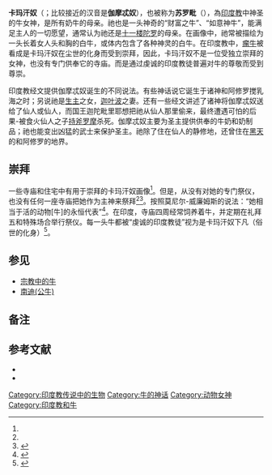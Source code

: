 {{Infobox deity<!--Wikipedia:WikiProject Hindu Religion-->
| type             = Hindu
| name             = 伽摩忒奴
| image            = Batu Caves Kamadhenu.jpg
| caption          = 在[[马来西亚|马来西亚]][[黑风洞|黑风洞]]的卡玛汗奴塑像
| Devanagari       = कामधेनु
| Sanskrit_transliteration = Kāmadhenu
| affiliation      = [[提毗|提毗]]
| god_of           = 母牛神
| abode            = {{tsl|en|Goloka|乳牛界}}、液下界（Rasātala）<br>{{tsl|en|Jamadagni|食火}}仙人和{{tsl|en|Vashista|极裕}}仙人的静修地
| mantra           = 
| consort          = [[迦叶波|迦叶波]]
| Greek_equivalent = [[斯芬克斯|斯芬克斯]]
|other_names=如意神牛、须罗毗|offspring=南迪妮（Nandini）<br>忒奴（Dhenu）<br>诃湿戈（Harschika）<br>苏巴德罗（Subhadra）|father=[[达刹|达刹]]}}
'''卡玛汗奴'''（{{Lang-sa|कामधेनु|lit=欲望-母牛|translit=Kāma-dhenu}}；比较接近的汉音是'''伽摩忒奴'''），也被称为'''苏罗毗'''（{{Lang-sa|सुरभि|lit=怡悦|translit=Surabhī}}），為[[印度教|印度教]]中神圣的牛女神，是所有奶牛的母亲。祂也是一头神奇的“财富之牛”、“如意神牛”，能满足主人的一切愿望，通常认为祂还是[[十一楼陀罗|十一楼陀罗]]的母亲。在画像中，祂常被描绘为一头长着女人头和胸的白牛，或体内包含了各种神灵的白牛。在印度教中，[[瘤牛|瘤牛]]被看成是卡玛汗奴在尘世的化身而受到崇拜，因此，卡玛汗奴不是一位受独立崇拜的女神，也没有专门供奉它的寺庙。而是通过虔诚的印度教徒普遍对牛的尊敬而受到尊崇。

印度教经文提供伽摩忒奴诞生的不同说法。有些神话说它诞生于诸神和阿修罗搅乳海之时；另说祂是[[生主|生主]]{{tsl|en|Daksha|达刹}}之女，[[迦叶波|迦叶波]]之妻。还有一些经文讲述了诸神将伽摩忒奴送给了{{tsl|en|Jamadagni|食火}}仙人或{{tsl|en|Vashista|极裕}}仙人，而国王迦陀毗里耶想把祂从仙人那里偷来，最终遭遇可怕的后果-被食火仙人之子[[持斧罗摩|持斧罗摩]]杀死。伽摩忒奴主要为圣主提供供奉的牛奶和奶制品；祂也能变出凶猛的武士来保护圣主。祂除了住在仙人的静修地，还曾住在[[黑天|黑天]]的{{tsl|en|Goloka|乳牛界}}和阿修罗的地界。

==崇拜==
一些寺庙和住宅中有用于崇拜的卡玛汗奴画像<ref name = "monier"/>。但是，从没有对她的专门祭仪，也没有任何一座寺庙把她作为主神来祭拜<ref name = "monier"/><ref>{{cite book|last=怀特|first= 大卫·戈登|title=瑜伽母之吻: 南亚"密宗性爱"|publisher=芝加哥大学出版|year=2003年|page = 54页|isbn=978-0-226-89483-6|chapter =苏罗毗,众牛之母}}</ref>。按照莫尼尔-威廉姆斯的说法：“她相当于活的动物[牛]的永恒代表”<ref name = "monier">{{cite book|last=莫尼尔-威廉姆斯|first=莫尼尔|authorlink=莫尼尔-威廉姆斯|title=婆罗门教和印度教:印度的宗教思想和生活|url=http://www.archive.org/stream/brahmanismhindu00moniuoft#page/n337/mode/2up|year=1887|publisher=London Murray}}</ref>。在印度，寺庙四周经常饲养着牛，并定期在礼拜五和特殊场合举行祭仪。每一头牛都被“虔诚的印度教徒”视为是卡玛汗奴下凡（俗世的化身）<ref>{{cite book|last=拉奥|first=T.A. 哥琵纳塔|title=印度教的意象元素|volume=1: Part I|year=1916年|publisher=Law Printing House|location=马德拉斯|page = 13页}}</ref>。

==参见==
* [[宗教中的牛|宗教中的牛]]
* [[南迪|南迪(公牛)]]

==备注==
{{Portal box|神話}}
{{Reflist|2}}

==参考文献==
{{Commons category|Kamadhenu}}
*{{cite book|author = Mani, Vettam|title = 古代印度神话传说百科全书：一个全面的字典，特别提到了史诗和古代神话传说文学|publisher = 莫提拉·班达斯出版社|year = 1975|location = 德里|isbn = 0-8426-0822-2|authorlink =Vettam Mani}}
*{{cite book|last=霍普金斯|first=爱德华·沃什伯恩|authorlink=爱德华·沃什伯恩·霍普金斯|title=史诗神话|url=http://www.archive.org/stream/epicmythology00hopkuoft#page/n147/mode/2up/search/Kubera|year=1915|publisher=Strassburg K.J. TrÃ¼bner|isbn=0-8426-0560-6}}
{{印度神話}}

[[Category:印度教传说中的生物|Category:印度教传说中的生物]]
[[Category:牛的神话|Category:牛的神话]]
[[Category:动物女神|Category:动物女神]]
[[Category:印度教和牛|Category:印度教和牛]]